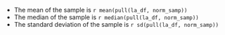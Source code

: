 * The mean of the sample is `r mean(pull(la_df, norm_samp))`
* The median of the sample is `r median(pull(la_df, norm_samp))`
* The standard deviation of the sample is `r sd(pull(la_df, norm_samp))`